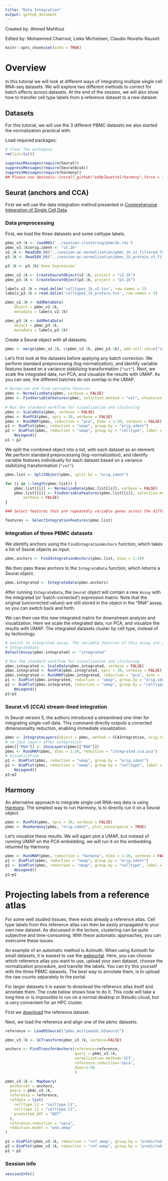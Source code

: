 ```yaml
---
title: "Data Integration"
output: github_document
---
```


Created by: Ahmed Mahfouz

Edited by: Mohammed Charrout, Lieke Michielsen, Claudio Novella-Rausell

```r
knitr::opts_chunk$set(echo = TRUE)
```

# Overview


In this tutorial we will look at different ways of integrating multiple single cell RNA-seq datasets. We will explore two different methods to correct for batch effects across datasets. At the end of the session, we will also show how to transfer cell type labels from a reference dataset to a new dataset.


## Datasets

For this tutorial, we will use the 3 different PBMC datasets we also started the normalization practical with.


Load required packages:

```r
# Clear the workspace
rm(list=ls())

suppressMessages(require(Seurat))
suppressMessages(require(SeuratDisk))
suppressMessages(require(harmony))
## Please use devtools::install_github("eddelbuettel/harmony",force = TRUE) to install harmony if it showed error on "Runharmony" function on your own device.
```

## Seurat (anchors and CCA)

First we will use the data integration method presented in [Comprehensive Integration of Single Cell Data](https://www.sciencedirect.com/science/article/pii/S0092867419305598?via%3Dihub).

### Data preprocessing

First, we load the three datasets and some celltype labels. 

```r
pbmc_v3.1k <- readRDS('../session-clustering/pbmc3k.rds')
pbmc_v3.1k$orig.ident <- "v3.1k"
v2.1k <- Read10X_h5("../session-qc-normalization/pbmc_1k_v2_filtered_feature_bc_matrix.h5")
p3.1k <- Read10X_h5("../session-qc-normalization/pbmc_1k_protein_v3_filtered_feature_bc_matrix.h5")

p3.1k <- p3.1k$`Gene Expression`

pbmc_v2.1k <- CreateSeuratObject(v2.1k, project = "v2.1k")
pbmc_p3.1k <- CreateSeuratObject(p3.1k, project = "p3.1k")

labels_v2.1k = read.delim('celltypes_1k_v2.tsv', row.names = 1)
labels_p3.1k = read.delim('celltypes_1k_protein.tsv', row.names = 1)

pbmc_v2.1k <- AddMetaData(
    object = pbmc_v2.1k,
    metadata = labels_v2.1k)

pbmc_p3.1k <- AddMetaData(
    object = pbmc_p3.1k,
    metadata = labels_p3.1k)


```

Create a Seurat object with all datasets.


```r
pbmc <- merge(pbmc_v2.1k, c(pbmc_v3.1k, pbmc_p3.1k), add.cell.ids=c("v2.1k","v3.1k","p3.1k"))
```

Let's first look at the datasets before applying any batch correction. We perform standard preprocessing (log-normalization), and identify variable features based on a variance stabilizing transformation (`"vst"`). Next, we scale the integrated data, run PCA, and visualize the results with UMAP. As you can see, the different batches do not overlap in the UMAP. 


```r
# Normalize and find variable features
pbmc <- NormalizeData(pbmc, verbose = FALSE)
pbmc <- FindVariableFeatures(pbmc, selection.method = "vst", nfeatures = 2000, verbose = FALSE)
    
# Run the standard workflow for visualization and clustering
pbmc <- ScaleData(pbmc, verbose = FALSE)
pbmc <- RunPCA(pbmc, npcs = 30, verbose = FALSE)
pbmc <- RunUMAP(pbmc, reduction = "pca", dims = 1:30, verbose = FALSE)
p1 <- DimPlot(pbmc, reduction = "umap", group.by = "orig.ident")
p2 <- DimPlot(pbmc, reduction = "umap", group.by = "celltype", label = TRUE, repel = TRUE) + 
    NoLegend()
p1 + p2
```

We split the combined object into a list, with each dataset as an element. We perform standard preprocessing (log-normalization), and identify variable features individually for each dataset based on a variance stabilizing transformation (`"vst"`).



```r
pbmc.list <- SplitObject(pbmc, split.by = "orig.ident")

for (i in 1:length(pbmc.list)) {
    pbmc.list[[i]] <- NormalizeData(pbmc.list[[i]], verbose = FALSE)
    pbmc.list[[i]] <- FindVariableFeatures(pbmc.list[[i]], selection.method = "vst", nfeatures = 2000, 
        verbose = FALSE)
}

### Select features that are repeatedly variable genes across the different dataset

features <- SelectIntegrationFeatures(pbmc.list)

```


### Integration of three PBMC datasets

We identify anchors using the `FindIntegrationAnchors` function, which takes a list of Seurat objects as input. 

```r
pbmc.anchors <- FindIntegrationAnchors(pbmc.list, dims = 1:30)
```

We then pass these anchors to the `IntegrateData` function, which returns a Seurat object. 

```r
pbmc.integrated <- IntegrateData(pbmc.anchors)
```

After running `IntegrateData`, the `Seurat` object will contain a new `Assay` with the integrated (or ‘batch-corrected’) expression matrix. Note that the original (uncorrected values) are still stored in the object in the “RNA” assay, so you can switch back and forth.

We can then use this new integrated matrix for downstream analysis and visualization. Here we scale the integrated data, run PCA, and visualize the results with UMAP. The integrated datasets cluster by cell type, instead of by technology.

```r
# switch to integrated assay. The variable features of this assay are automatically set during
# IntegrateData
DefaultAssay(pbmc.integrated) <- "integrated"

# Run the standard workflow for visualization and clustering
pbmc.integrated <- ScaleData(pbmc.integrated, verbose = FALSE)
pbmc.integrated <- RunPCA(pbmc.integrated, npcs = 30, verbose = FALSE)
pbmc.integrated <- RunUMAP(pbmc.integrated, reduction = "pca", dims = 1:30, verbose = FALSE)
p1 <- DimPlot(pbmc.integrated, reduction = "umap", group.by = "orig.ident")
p2 <- DimPlot(pbmc.integrated, reduction = "umap", group.by = "celltype", label = TRUE, repel = TRUE) + 
    NoLegend()
p1+p2
```
### Seurat v5 (CCA) stream-lined integration

In Seurat version 5, the authors introduced a streamlined one-liner for integrating single-cell data. This command directly outputs a corrected dimensionality reduction, enabling immediate visualization.

```r
pbmc <- IntegrateLayers(object = pbmc, method = CCAIntegration, orig.reduction = "pca", new.reduction = "integrated.cca.pca")
# re-join layers after integration
pbmc[["RNA"]] <- JoinLayers(pbmc[["RNA"]])
pbmc <- RunUMAP(pbmc, dims = 1:30, reduction = "integrated.cca.pca")
# Visualization
p1 <- DimPlot(pbmc, reduction = "umap", group.by = "orig.ident")
p2 <- DimPlot(pbmc, reduction = "umap", group.by = "celltype", label = TRUE, repel = TRUE) + 
    NoLegend()
p1+p2
```

## Harmony

An alternative approach to integrate single cell RNA-seq data is using [Harmony](https://doi.org/10.1038/s41592-019-0619-0). The simplest way to run Harmony, is to directly run it on a Seurat object.

```r
pbmc <- RunPCA(pbmc, npcs = 30, verbose = FALSE)
pbmc <- RunHarmony(pbmc, "orig.ident", plot_convergence = TRUE)
```

Let's visualize these results. We will again plot a UMAP, but instead of running UMAP on the PCA embedding, we will run it on the embedding returned by Harmony.

```r
pbmc <- RunUMAP(pbmc, reduction = "harmony", dims = 1:20, verbose = FALSE)
p1 <- DimPlot(pbmc, reduction = "umap", group.by = "orig.ident")
p2 <- DimPlot(pbmc, reduction = "umap", group.by = "celltype", label = TRUE, repel = TRUE) + 
    NoLegend()
p1+p2
```


# Projecting labels from a reference atlas
For some well studied tissues, there exists already a reference atlas. Cell type labels from this reference atlas can then be easily propagated to your own new dataset. As discussed in the lecture, clustering can be quite subjective and time-consuming. With these automatic approaches, you can overcome these issues. 

An example of an automatic method is Azimuth. When using Azimuth for small datasets, it is easiest to use the [webportal](https://azimuth.hubmapconsortium.org/).  Here, you can choose which reference atlas you want to use, upload your own dataset, choose the normalization procedure, and transfer the labels. You can try this yourself with the three PBMC datasets. The best way to annotate them, is to upload the raw counts separately to the portal.

For larger datasets it is easier to download the reference atlas itself and annotate them. The code below shows how to do it. This code will take a long time or is impossible to run on a normal desktop or Rstudio cloud, but is very convenient for an HPC cluster.

First we [download](https://atlas.fredhutch.org/data/nygc/multimodal/pbmc_multimodal.h5seurat) the reference dataset.

Next, we load the reference and align one of the pbmc datasets.

```r

reference <- LoadH5Seurat("pbmc_multimodal.h5seurat")

pbmc_v3.1k <- SCTransform(pbmc_v3.1k, verbose=FALSE)

anchors <- FindTransferAnchors(reference=reference,
                               query = pbmc_v3.1k, 
                               normalization.method='SCT',
                               reference.reduction='spca',
                               dims=1:50
                               )

pbmc_v3.1k <- MapQuery(
  anchorset = anchors,
  query = pbmc_v3.1k,
  reference = reference,
  refdata = list(
    celltype.l1 = "celltype.l1",
    celltype.l2 = "celltype.l2",
    predicted_ADT = "ADT"
  ),
  reference.reduction = "spca", 
  reduction.model = "wnn.umap"
)

p1 = DimPlot(pbmc_v3.1k, reduction = "ref.umap", group.by = "predicted.celltype.l1", label = TRUE, label.size = 3, repel = TRUE) + NoLegend()
p2 = DimPlot(pbmc_v3.1k, reduction = "ref.umap", group.by = "predicted.celltype.l2", label = TRUE, label.size = 3 ,repel = TRUE) + NoLegend()
p1 + p2


```


### Session info

```r
sessionInfo()
```
